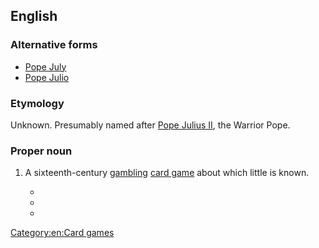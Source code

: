 ==English==

===Alternative forms===
* [[Pope July]]
* [[Pope Julio]]

===Etymology===
Unknown. Presumably named after [[w:Pope Julius II|Pope Julius II]], the Warrior Pope.

===Proper noun===
{{en-proper noun}}

# {{context|obsolete|lang=en}} A sixteenth-century [[gambling]] [[card game]] about which little is known.
#* {{quote-book|year=1525|author=[[w:John Skelton|John Skelton]]|url=http://books.google.com/books?id=H1g1AAAAMAAJ|title=Speke, Parrot|passage=Of '''Pope Julius''' cardys he ys chefe cardynall.}}
#* {{quote-book|year=1532|date=November 30|title=Privy Purse Expences of King Henry VIII'', 30 Novembre 1532|passage=Item the laste day delived unto the kings grace whiche his grace lost at '''pope July''' game wt my lady marquess and m Weston xvj cor}}
#* {{quote-book|year={{circa2|1596}}|author=Sir John Harington|title=A Treatise on Playe|quoted_in=Nugae antiquae|year_published=1804|passage='''Pope Julio''' (if I fail not in the name, and sure I am that there is a game of the cards after his name) was a great and wary player, a great vertue in a man of his profession}}

[[Category:en:Card games]]
